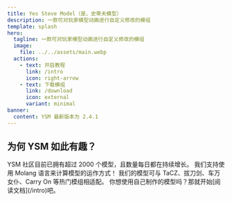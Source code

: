 ```yaml
---
title: Yes Steve Model（是，史蒂夫模型）
description: 一款可对玩家模型动画进行自定义修改的模组
template: splash
hero:
  tagline: 一款可对玩家模型动画进行自定义修改的模组
  image:
    file: ../../assets/main.webp
  actions:
    - text: 开启教程
      link: /intro
      icon: right-arrow
    - text: 下载模组
      link: /download
      icon: external
      variant: minimal
banner:
  content: YSM 最新版本为 2.4.1
---
```



<Hero />

## 为何 YSM 如此有趣？

<CardGrid stagger>
  <Card title="充满活力的社区" icon="pencil">
    YSM 社区目前已拥有超过 2000 个模型，且数量每日都在持续增长。
  </Card>
  <Card title="Molang 语言运算" icon="add-document">
    我们支持使用 Molang 语言来计算模型的运作方式！
  </Card>
  <Card title="热门模组联动" icon="setting">
    我们的模型可与 TaCZ、拔刀剑、车万女仆、Carry On 等热门模组相适配。
  </Card>
  <Card title="开启文档阅读" icon="open-book">
    你想使用自己制作的模型吗？那就开始[阅读文档](/intro)吧。
  </Card>
</CardGrid>
